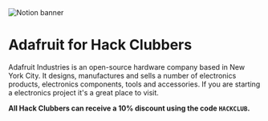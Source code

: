 
<Image src="https://cloud-8dx5ep5gz.vercel.app/0hacks_banner-pic.jpg" width={1500} height={500} alt="Notion banner" />

# Adafruit for Hack Clubbers

Adafruit Industries is an open-source hardware company based in New York City. It designs, manufactures and sells a number of electronics products, electronics components, tools and accessories. If you are starting a electronics project it's a great place to visit. 

**All Hack Clubbers can receive a 10% discount using the code `HACKCLUB`.**
